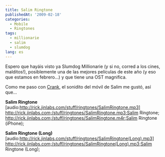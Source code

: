 ```yaml
---
title: Salim Ringtone
publishedAt: '2009-02-18'
categories:
  - Mobile
  - Ringtones
tags:
  - millionarie
  - salim
  - slumdog
lang: es
---
```


Espero que hayáis visto ya Slumdog Millionarie (y si no, corred a los cines, malditos!), posiblemente una de las mejores películas de este año (y eso que estamos en febrero...) y que tiene una OST magnifica.

Como me paso con [Crank](http://rick.jinlabs.com/2006/10/14/crank-veneno-en-la-sangre/), el sonidito del móvil de Salim me gustó, así que...

**Salim Ringtone** \[audio:http://rick.jinlabs.com/stuff/ringtones/SalimRingtone.mp3] http://rick.jinlabs.com;/stuff/ringtones/SalimRingtone.mp3;Salim Ringtone; http://rick.jinlabs.com;/stuff/ringtones/SalimRingtone.m4r;Salim Ringtone (iPhone);

**Salim Ringtone (Long)** \[audio:http://rick.jinlabs.com/stuff/ringtones/SalimRingtone(Long).mp3] http://rick.jinlabs.com;/stuff/ringtones/SalimRingtone(Long).mp3;Salim Ringtone (Long);
